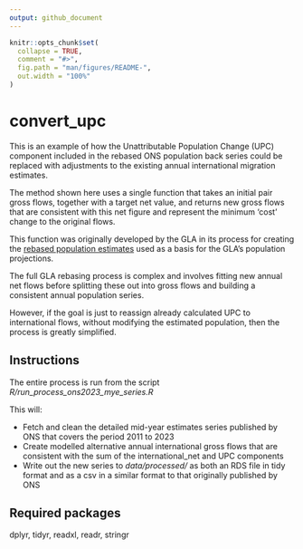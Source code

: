 ```yaml
---
output: github_document
---
```


<!-- README.md is generated from README.Rmd. Please edit that file -->

```r
knitr::opts_chunk$set(
  collapse = TRUE,
  comment = "#>",
  fig.path = "man/figures/README-",
  out.width = "100%"
)
```

# convert_upc

This is an example of how the Unattributable Population Change (UPC) component included in the rebased ONS population back series could be replaced with adjustments to the existing annual international migration estimates.

The method shown here uses a single function that takes an initial pair gross flows, together with a target net value, and returns new gross flows that are consistent with this net figure and represent the minimum 'cost' change to the original flows. 

This function was originally developed by the GLA in its process for creating the [rebased population estimates](https://data.london.gov.uk/dataset/modelled-population-backseries) used as a basis for the GLA's population projections.  

The full GLA rebasing process is complex and involves fitting new annual net flows before splitting these out into gross flows and building a consistent annual population series. 

However, if the goal is just to reassign already calculated UPC to international flows, without modifying the estimated population, then the process is greatly simplified.

## Instructions

The entire process is run from the script *R/run_process_ons2023_mye_series.R*

This will:

* Fetch and clean the detailed mid-year estimates series published by ONS that covers the period 2011 to 2023 
* Create modelled alternative annual international gross flows that are consistent with the sum of the international_net and UPC components
* Write out the new series to *data/processed/* as both an RDS file in tidy format and as a csv in a similar format to that originally published by ONS

## Required packages

dplyr, tidyr, readxl, readr, stringr

